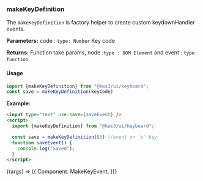 
<Version />

<Meta title="Utils/2. Examples/KeyboardEvents/2. Create Key Events" />

### makeKeyDefinition

The `makeKeyDefinition` is factory helper to create custom keydownHandler events.

**Parameters:**
code : `type: Number` Key code

**Returns:**
Function take params, node :`type : DOM Element` and event : `type: function`.

#### Usage

```js
import {makeKeyDefinition} from "@kws3/ui/keyboard";
const save = makeKeyDefinition(keyCode) 
```

**Example:**
```html
<input type="text" use:save={saveEvent} />
<script>
  import {makeKeyDefinition} from "@kws3/ui/keyboard";

  const save = makeKeyDefinition(83) //event on 's' key
  function saveEvent() {
    console.log("Saved");
  }
</script>
```

<Story name="2. Create Key Events" args={{}}>
  {(args) => ({
    Component: MakeKeyEvent,
  })}
</Story>
